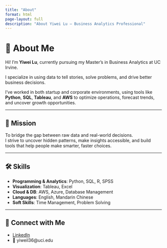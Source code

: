 ```yaml
---
title: "About"
format: html
page-layout: full
description: "About Yiwei Lu – Business Analytics Professional"
---
```


# 👋 About Me

Hi! I'm **Yiwei Lu**, currently pursuing my Master’s in Business Analytics at UC Irvine.

I specialize in using data to tell stories, solve problems, and drive better business decisions.

I've worked in both startup and corporate environments, using tools like **Python**, **SQL**, **Tableau**, and **AWS** to optimize operations, forecast trends, and uncover growth opportunities.

---

## 🎯 Mission

To bridge the gap between raw data and real-world decisions.  
I strive to uncover hidden patterns, make insights accessible, and build tools that help people make smarter, faster choices.

---

## 🛠️ Skills

- **Programming & Analytics**: Python, SQL, R, SPSS  
- **Visualization**: Tableau, Excel  
- **Cloud & DB**: AWS, Azure, Database Management  
- **Languages**: English, Mandarin Chinese  
- **Soft Skills**: Time Management, Problem Solving

---

## 🔗 Connect with Me

- [LinkedIn](https://www.linkedin.com/in/yiwei-lu78)  
- 📧 yiweil36@uci.edu
